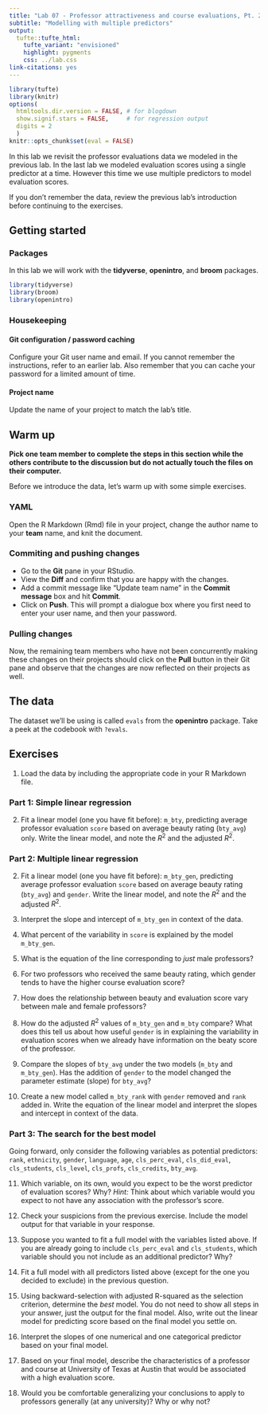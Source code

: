 ```yaml
---
title: "Lab 07 - Professor attractiveness and course evaluations, Pt. 2"
subtitle: "Modelling with multiple predictors"
output: 
  tufte::tufte_html:
    tufte_variant: "envisioned"
    highlight: pygments
    css: ../lab.css
link-citations: yes
---
```


```r
library(tufte)
library(knitr)
options(
  htmltools.dir.version = FALSE, # for blogdown
  show.signif.stars = FALSE,     # for regression output
  digits = 2
  )
knitr::opts_chunk$set(eval = FALSE)
```

In this lab we revisit the professor evaluations data we modeled in the previous lab. In the last lab we modeled evaluation scores using a single predictor at a time. However this time we use multiple predictors to model evaluation scores.

If you don't remember the data, review the previous lab's introduction before continuing to the exercises.

## Getting started

### Packages

In this lab we will work with the **tidyverse**, **openintro**, and **broom** packages.

```r
library(tidyverse) 
library(broom)
library(openintro)
```

### Housekeeping

#### Git configuration / password caching

Configure your Git user name and email. If you cannot remember the instructions, refer to an earlier lab. Also remember that you can cache your password for a limited amount of time.

#### Project name

Update the name of your project to match the lab's title.

## Warm up

**Pick one team member to complete the steps in this section while the others contribute to the discussion but do not actually touch the files on their computer.**

Before we introduce the data, let's warm up with some simple exercises.

### YAML

Open the R Markdown (Rmd) file in your project, change the author name to your **team** name, and knit the document.

### Commiting and pushing changes

- Go to the **Git** pane in your RStudio. 
- View the **Diff** and confirm that you are happy with the changes.
- Add a commit message like "Update team name" in the **Commit message** box and hit **Commit**.
- Click on **Push**. This will prompt a dialogue box where you first need to enter your user name, and then your password.

### Pulling changes

Now, the remaining team members who have not been concurrently making these changes on their projects should click on the **Pull** button in their Git pane and observe that the changes are now reflected on their projects as well.

## The data

The dataset we'll be using is called `evals` from the **openintro** package. Take a peek at the codebook with `?evals`.

## Exercises

1. Load the data by including the appropriate code in your R Markdown file.

### Part 1: Simple linear regression

2. Fit a linear model (one you have fit before): `m_bty`, predicting average
   professor evaluation `score` based on average beauty rating (`bty_avg`) only. Write the 
   linear model, and note the $R^2$ and the adjusted $R^2$.

### Part 2: Multiple linear regression

2. Fit a linear model (one you have fit before): `m_bty_gen`, predicting average
   professor evaluation `score` based on average beauty rating (`bty_avg`) and `gender`. 
   Write the linear model, and note the $R^2$ and the adjusted $R^2$.
   
3. Interpret the slope and intercept of `m_bty_gen` in context of the data.

4. What percent of the variability in `score` is explained by the model `m_bty_gen`.

5.  What is the equation of the line corresponding to *just* male professors?
    
6.  For two professors who received the same beauty rating, which gender tends 
    to have the higher course evaluation score?
    
7. How does the relationship between beauty and evaluation score
    vary between male and female professors?
    
8. How do the adjusted $R^2$ values of `m_bty_gen` and `m_bty` compare? What does this tell us 
   about how useful `gender` is in explaining the variability in evaluation scores when we 
   already have information on the beaty score of the professor.

9. Compare the slopes of `bty_avg` under the two models (`m_bty` and `m_bty_gen`). Has the 
   addition of `gender` to the model changed the parameter estimate (slope) for `bty_avg`?
    
10. Create a new model called `m_bty_rank` with `gender` removed and `rank` 
    added in. Write the equation of the linear model and interpret the slopes and intercept 
    in context of the data. 

### Part 3: The search for the best model

Going forward, only consider the following variables as potential predictors: `rank`, 
`ethnicity`, `gender`, `language`, `age`, `cls_perc_eval`, `cls_did_eval`, `cls_students`, 
`cls_level`, `cls_profs`, `cls_credits`, `bty_avg`.

11. Which variable, on its own, would you expect to be the worst predictor of 
    evaluation scores? Why? *Hint:* Think about which variable would you 
    expect to not have any association with the professor's score.

12. Check your suspicions from the previous exercise. Include the model output
    for that variable in your response.
    
13. Suppose you wanted to fit a full model with the variables listed above. If 
    you are already going to include `cls_perc_eval` and `cls_students`, which variable 
    should you not include as an additional predictor? Why?

14. Fit a full model with all predictors listed above (except for the one you decided to 
    exclude) in the previous question.

15. Using backward-selection with adjusted R-squared as the selection 
    criterion, determine the *best* model. You do not need to show all 
    steps in your answer, just the output for the final model. Also, 
    write out the linear model for predicting score based on the final 
    model you settle on.

16. Interpret the slopes of one numerical and one categorical predictor based on your final model.

17. Based on your final model, describe the characteristics of a professor and 
    course at University of Texas at Austin that would be associated with a high
    evaluation score.

18. Would you be comfortable generalizing your conclusions to apply to professors
    generally (at any university)? Why or why not?
    